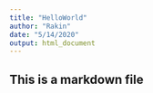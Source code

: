 ```yaml
---
title: "HelloWorld"
author: "Rakin"
date: "5/14/2020"
output: html_document
---
```


## This is a markdown file

